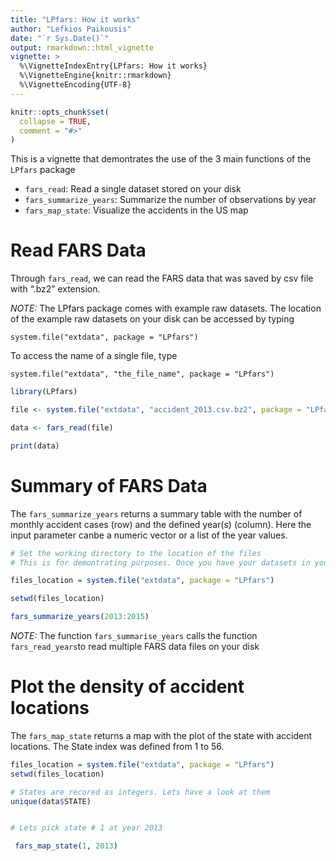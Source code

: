 ```yaml
---
title: "LPfars: How it works"
author: "Lefkios Paikousis"
date: "`r Sys.Date()`"
output: rmarkdown::html_vignette
vignette: >
  %\VignetteIndexEntry{LPfars: How it works}
  %\VignetteEngine{knitr::rmarkdown}
  %\VignetteEncoding{UTF-8}
---
```


```r
knitr::opts_chunk$set(
  collapse = TRUE,
  comment = "#>"
)
```

This is a vignette that demontrates the use of the 3 main functions of the `LPfars` package

- `fars_read`: Read a single dataset stored on your disk
- `fars_summarize_years`: Summarize the number of observations by year
- `fars_map_state`: Visualize the accidents in the US map

# Read FARS Data

Through `fars_read`, we can read the FARS data that was saved by csv file with ".bz2" extension. 

_NOTE:_ The LPfars package comes with example raw datasets. The location of the example raw datasets on your disk can be accessed by typing

`system.file("extdata", package = "LPfars")`

To access the name of a single file, type    

`system.file("extdata", "the_file_name", package = "LPfars")`

```r
library(LPfars)

file <- system.file("extdata", "accident_2013.csv.bz2", package = "LPfars")

data <- fars_read(file)

print(data)

```


# Summary of FARS Data

The `fars_summarize_years` returns a summary table with the number of monthly accident cases (row) and the defined year(s) (column). Here the input parameter canbe a numeric vector or a list of the year values.

```r

# Set the working directory to the location of the files
# This is for demontrating purposes. Once you have your datasets in your current working directory, you will not have to do this

files_location = system.file("extdata", package = "LPfars")

setwd(files_location)

fars_summarize_years(2013:2015)

```
_NOTE:_ The function `fars_summarise_years` calls the function `fars_read_years`to read multiple FARS data files on your disk


# Plot the density of accident locations

The `fars_map_state` returns a map with the plot of the state with accident locations. The State index was defined from 1 to 56.

```r

files_location = system.file("extdata", package = "LPfars")
setwd(files_location)

# States are recored as integers. Lets have a look at them
unique(data$STATE) 


# Lets pick state # 1 at year 2013

 fars_map_state(1, 2013)


```
